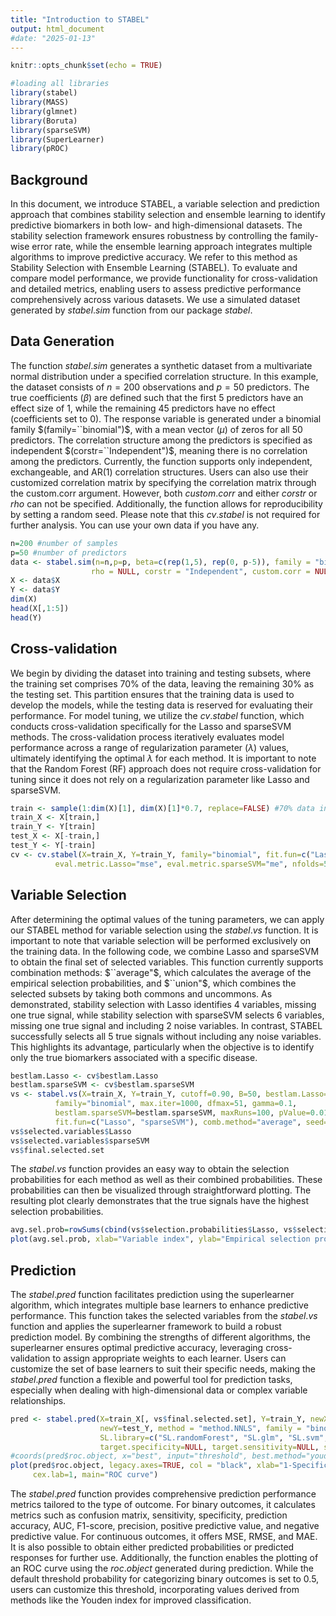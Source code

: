 ```yaml
---
title: "Introduction to STABEL"
output: html_document
#date: "2025-01-13"
---
```


```r
knitr::opts_chunk$set(echo = TRUE)
```

```r
#loading all libraries
library(stabel)
library(MASS)
library(glmnet)
library(Boruta)
library(sparseSVM)
library(SuperLearner)
library(pROC)
```

## Background
In this document, we introduce STABEL, a variable selection and prediction approach that combines stability selection and ensemble learning to identify predictive biomarkers in both low- and high-dimensional datasets. The stability selection framework ensures robustness by controlling the family-wise error rate, while the ensemble learning approach integrates multiple algorithms to improve predictive accuracy. We refer to this method as Stability Selection with Ensemble Learning (STABEL). To evaluate and compare model performance, we provide functionality for cross-validation and detailed metrics, enabling users to assess predictive performance comprehensively across various datasets. We use a simulated dataset generated by $stabel.sim$ function from our package $stabel$. 

## Data Generation

The function $stabel.sim$ generates a synthetic dataset from a multivariate normal distribution under a specified correlation structure. In this example, the dataset consists of $n=200$ observations and $p=50$ predictors. The true coefficients $(β)$ are defined such that the first 5 predictors have an effect size of 1, while the remaining 45 predictors have no effect (coefficients set to 0). The response variable is generated under a binomial family $(family=``binomial")$, with a mean vector $(\mu)$ of zeros for all 50 predictors. The correlation structure among the predictors is specified as independent $(corstr=``Independent")$, meaning there is no correlation among the predictors. Currently, the function supports only independent, exchangeable, and AR(1) correlation structures. Users can also use their customized correlation matrix by specifying the correlation matrix through the custom.corr argument. However, both $custom.corr$ and either $corstr$ or $rho$ can not be specified. Additionally, the function allows for reproducibility by setting a random seed. Please note that this $cv.stabel$ is not required for further analysis. You can use your own data if you have any.

```r
n=200 #number of samples
p=50 #number of predictors
data <- stabel.sim(n=n,p=p, beta=c(rep(1,5), rep(0, p-5)), family = "binomial", mu = rep(0, p),
                  rho = NULL, corstr = "Independent", custom.corr = NULL, seed = 1)
X <- data$X
Y <- data$Y
dim(X)
head(X[,1:5])
head(Y)
```

## Cross-validation
We begin by dividing the dataset into training and testing subsets, where the training set comprises 70% of the data, leaving the remaining 30% as the testing set. This partition ensures that the training data is used to develop the models, while the testing data is reserved for evaluating their performance. For model tuning, we utilize the $cv.stabel$ function, which conducts cross-validation specifically for the Lasso and sparseSVM methods. The cross-validation process iteratively evaluates model performance across a range of regularization parameter $(\lambda)$ values, ultimately identifying the optimal $\lambda$ for each method. It is important to note that the Random Forest (RF) approach does not require cross-validation for tuning since it does not rely on a regularization parameter like Lasso and sparseSVM.

```r
train <- sample(1:dim(X)[1], dim(X)[1]*0.7, replace=FALSE) #70% data in the training set
train_X <- X[train,]
train_Y <- Y[train]
test_X <- X[-train,]
test_Y <- Y[-train]
cv <- cv.stabel(X=train_X, Y=train_Y, family="binomial", fit.fun=c("Lasso", "sparseSVM"), 
          eval.metric.Lasso="mse", eval.metric.sparseSVM="me", nfolds=5, seed=1)

```

## Variable Selection
After determining the optimal values of the tuning parameters, we can apply our STABEL method for variable selection using the $stabel.vs$ function. It is important to note that variable selection will be performed exclusively on the training data. In the following code, we combine Lasso and sparseSVM to obtain the final set of selected variables. This function currently supports combination methods: $``average"$, which calculates the average of the empirical selection probabilities, and $``union"$, which combines the selected subsets by taking both commons and uncommons. As demonstrated, stability selection with Lasso identifies 4 variables, missing one true signal, while stability selection with sparseSVM selects 6 variables, missing one true signal and including 2 noise variables. In contrast, STABEL successfully selects all 5 true signals without including any noise variables. This highlights its advantage, particularly when the objective is to identify only the true biomarkers associated with a specific disease.

```r
bestlam.Lasso <- cv$bestlam.Lasso
bestlam.sparseSVM <- cv$bestlam.sparseSVM
vs <- stabel.vs(X=train_X, Y=train_Y, cutoff=0.90, B=50, bestlam.Lasso=bestlam.Lasso, maxit=1e+05, 
          family="binomial", max.iter=1000, dfmax=51, gamma=0.1, 
          bestlam.sparseSVM=bestlam.sparseSVM, maxRuns=100, pValue=0.01, 
          fit.fun=c("Lasso", "sparseSVM"), comb.method="average", seed=1)
vs$selected.variables$Lasso
vs$selected.variables$sparseSVM
vs$final.selected.set
```

The $stabel.vs$ function provides an easy way to obtain the selection probabilities for each method as well as their combined probabilities. These probabilities can then be visualized through straightforward plotting. The resulting plot clearly demonstrates that the true signals have the highest selection probabilities.

```r
avg.sel.prob=rowSums(cbind(vs$selection.probabilities$Lasso, vs$selection.probabilities$sparseSVM))/2
plot(avg.sel.prob, xlab="Variable index", ylab="Empirical selection probability")
```

## Prediction

The $stabel.pred$ function facilitates prediction using the superlearner algorithm, which integrates multiple base learners to enhance predictive performance. This function takes the selected variables from the $stabel.vs$ function and applies the superlearner framework to build a robust prediction model. By combining the strengths of different algorithms, the superlearner ensures optimal predictive accuracy, leveraging cross-validation to assign appropriate weights to each learner. Users can customize the set of base learners to suit their specific needs, making the $stabel.pred$ function a flexible and powerful tool for prediction tasks, especially when dealing with high-dimensional data or complex variable relationships.

```r
pred <- stabel.pred(X=train_X[, vs$final.selected.set], Y=train_Y, newX=test_X[, vs$final.selected.set], 
                    newY=test_Y, method = "method.NNLS", family = "binomial", nfolds= 5, thr.prob=0.22,
                    SL.library=c("SL.randomForest", "SL.glm", "SL.svm", "SL.lda"), 
                    target.specificity=NULL, target.sensitivity=NULL, seed=1)
#coords(pred$roc.object, x="best", input="threshold", best.method="youden")
plot(pred$roc.object, legacy.axes=TRUE, col = "black", xlab="1-Specificity", lty=1,type="l", lwd=1,
     cex.lab=1, main="ROC curve")
```

The $stabel.pred$ function provides comprehensive prediction performance metrics tailored to the type of outcome. For binary outcomes, it calculates metrics such as confusion matrix, sensitivity, specificity, prediction accuracy, AUC, F1-score, precision, positive predictive value, and negative predictive value. For continuous outcomes, it offers MSE, RMSE, and MAE. It is also possible to obtain either predicted probabilities or predicted responses for further use. Additionally, the function enables the plotting of an ROC curve using the $roc.object$ generated during prediction. While the default threshold probability for categorizing binary outcomes is set to 0.5, users can customize this threshold, incorporating values derived from methods like the Youden index for improved classification.
